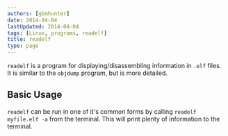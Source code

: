```yaml
---
authors: [gbmhunter]
date: 2014-04-04
lastUpdated: 2014-04-04
tags: [Linux, programs, readelf]
title: readelf
type: page
---
```


<WarningIsNotes />

`readelf` is a program for displaying/disassembling information in `.elf` files. It is similar to the `objdump` program, but is more detailed.

## Basic Usage

`readelf` can be run in one of it's common forms by calling `readelf myfile.elf -a` from the terminal. This will print plenty of information to the terminal.
